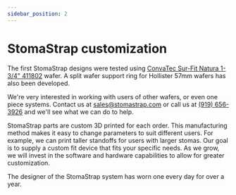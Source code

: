 ```yaml
---
sidebar_position: 2
---
```


# StomaStrap customization

The first StomaStrap designs were tested using [ConvaTec Sur-Fit Natura 1-3/4" 411802](https://www.google.com/search?q=convatec+sur+fit+natura+411802) wafer. A split wafer support ring for Hollister 57mm wafers has also been developed.

We're very interested in working with users of other wafers, or even one piece systems. Contact us at [sales@stomastrap.com](mailto:sales@stomastrap.com) or call us at [(919) 656-3926](tel:9196563926) and we'll see what we can do to help. 

StomaStrap parts are custom 3D printed for each order. This manufacturing method makes it easy to change parameters to suit different users. For example, we can print taller standoffs for users with larger stomas. Our goal is to supply a custom fit device that fits your specific needs. As we grow, we will invest in the software and hardware capabilities to allow for greater customization.

The designer of the StomaStrap system has worn one every day for over a year.  
